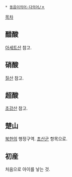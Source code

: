  * [[동음이의어·다의어/ㅊ]]

[[목차]]
== 醋酸 ==
[[아세트산]] 참고.

== 硝酸 ==
[[질산]] 참고.

== 超酸 ==
[[초강산]] 참고.

== 楚山 ==
[[북한]]의 행정구역. [[초산군]] 항목으로.

== 初産 ==
처음으로 아이를 낳는 것.
